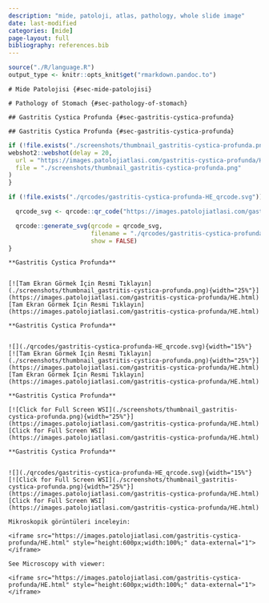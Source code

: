 ```yaml
---
description: "mide, patoloji, atlas, pathology, whole slide image"
date: last-modified
categories: [mide]
page-layout: full
bibliography: references.bib
---
```


```r
source("./R/language.R")
output_type <- knitr::opts_knit$get("rmarkdown.pandoc.to")
```





```asis
# Mide Patolojisi {#sec-mide-patolojisi} 
```

```asis
# Pathology of Stomach {#sec-pathology-of-stomach} 
```




```asis
## Gastritis Cystica Profunda {#sec-gastritis-cystica-profunda} 
```

```asis
## Gastritis Cystica Profunda {#sec-gastritis-cystica-profunda} 
```

```r
if (!file.exists("./screenshots/thumbnail_gastritis-cystica-profunda.png")) {
webshot2::webshot(delay = 20,
  url = "https://images.patolojiatlasi.com/gastritis-cystica-profunda/HE.html",
  file = "./screenshots/thumbnail_gastritis-cystica-profunda.png"
)
}
```


```r
if (!file.exists("./qrcodes/gastritis-cystica-profunda-HE_qrcode.svg")) {

  qrcode_svg <- qrcode::qr_code("https://images.patolojiatlasi.com/gastritis-cystica-profunda/HE.html")

  qrcode::generate_svg(qrcode = qrcode_svg,
                       filename = "./qrcodes/gastritis-cystica-profunda-HE_qrcode.svg",
                       show = FALSE)
}
```







 






:::: {.content-hidden when-format="pdf"}




```asis

**Gastritis Cystica Profunda**


[![Tam Ekran Görmek İçin Resmi Tıklayın](./screenshots/thumbnail_gastritis-cystica-profunda.png){width="25%"}](https://images.patolojiatlasi.com/gastritis-cystica-profunda/HE.html) [Tam Ekran Görmek İçin Resmi Tıklayın](https://images.patolojiatlasi.com/gastritis-cystica-profunda/HE.html)

```


::::





:::: {.content-visible when-format="pdf"}




```asis

**Gastritis Cystica Profunda**


![](./qrcodes/gastritis-cystica-profunda-HE_qrcode.svg){width="15%"} [![Tam Ekran Görmek İçin Resmi Tıklayın](./screenshots/thumbnail_gastritis-cystica-profunda.png){width="25%"}](https://images.patolojiatlasi.com/gastritis-cystica-profunda/HE.html) [Tam Ekran Görmek İçin Resmi Tıklayın](https://images.patolojiatlasi.com/gastritis-cystica-profunda/HE.html)

```



::::




:::: {.content-hidden when-format="pdf"}


```asis

**Gastritis Cystica Profunda**

[![Click for Full Screen WSI](./screenshots/thumbnail_gastritis-cystica-profunda.png){width="25%"}](https://images.patolojiatlasi.com/gastritis-cystica-profunda/HE.html) [Click for Full Screen WSI](https://images.patolojiatlasi.com/gastritis-cystica-profunda/HE.html)

```



::::





:::: {.content-visible when-format="pdf"}



```asis

**Gastritis Cystica Profunda**


![](./qrcodes/gastritis-cystica-profunda-HE_qrcode.svg){width="15%"} [![Click for Full Screen WSI](./screenshots/thumbnail_gastritis-cystica-profunda.png){width="25%"}](https://images.patolojiatlasi.com/gastritis-cystica-profunda/HE.html) [Click for Full Screen WSI](https://images.patolojiatlasi.com/gastritis-cystica-profunda/HE.html)

```



::::









```asis

Mikroskopik görüntüleri inceleyin:

<iframe src="https://images.patolojiatlasi.com/gastritis-cystica-profunda/HE.html" style="height:600px;width:100%;" data-external="1"></iframe>

```


```asis

See Microscopy with viewer: 

<iframe src="https://images.patolojiatlasi.com/gastritis-cystica-profunda/HE.html" style="height:600px;width:100%;" data-external="1"></iframe>

```







